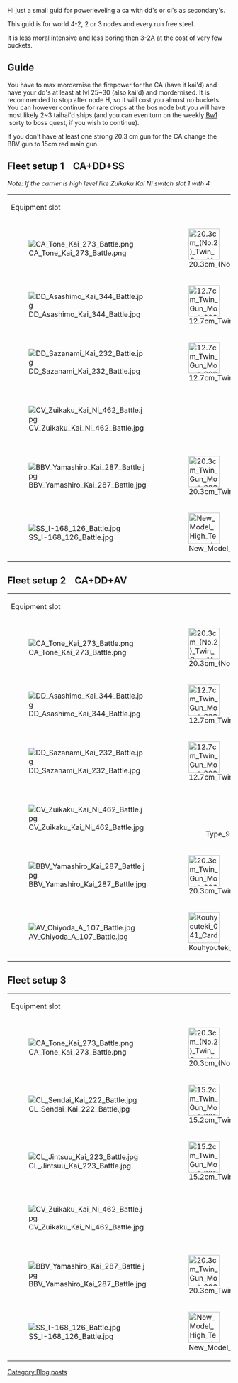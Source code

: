 Hi just a small guid for powerleveling a ca with dd's or cl's as secondary's.

This guid is for world 4-2, 2 or 3 nodes and every run free steel.

It is less moral intensive and less boring then 3-2A at the cost of very few buckets.
==Guide==
You have to max mordernise the firepower for the CA (have it kai'd) and have your dd's at least at lvl 25~30 (also kai'd) and mordernised. It is recommended to stop after node H, so it will cost you almost no buckets. You can however continue for rare drops at the bos node but you will have most likely 2~3 taihai'd ships.(and you can even turn on the weekly [[Quest#Bw1|Bw1]]  sorty to boss quest, if you wish to continue). 

If you don't have at least one strong 20.3 cm gun for the CA change the BBV gun to 15cm red main gun.


==Fleet setup 1    CA+DD+SS==


'''''<span style="font-weight:normal;">Note: If the carrier is high level like Zuikaku Kai Ni switch slot 1 with 4</span>'''''


{| border="2" cellpadding="1" cellspacing="1" class="article-table" style="float: left; width: 500px;"
|Equipment slot
| style="text-align:center;"|Slot 1
| style="text-align:center;"|Slot 2
| style="text-align:center;"|Slot 3
| style="text-align:center;"|Slot 4
|-
|[[File:CA_Tone_Kai_273_Battle.png|left]]
|[[File:20.3cm_(No.2)_Twin_Gun_Mount_090_Card.png|thumb|70px]]
|[[File:20.3cm_Twin_Gun_Mount_006_Card.png|thumb|70px]]
|[[File:Type_0_Observation_Seaplane_059_Card.png|thumb|70px]]
|[[File:Type_32_Surface_Radar_031_Card.png|thumb|70px]]
|-
|[[File:DD_Asashimo_Kai_344_Battle.jpg|left]]
|[[File:12.7cm_Twin_Gun_Mount_002_Card.png|thumb|70px]]
|[[File:12.7cm_Twin_Gun_Mount_002_Card.png|thumb|70px]]
|[[File:Type_3_Active_Sonar_047_Card.png|thumb|70px]]
|
|-
|[[File:DD_Sazanami_Kai_232_Battle.jpg|thumb|left]]
|[[File:12.7cm_Twin_Gun_Mount_002_Card.png|thumb|70px]]
|[[File:12.7cm_Twin_Gun_Mount_002_Card.png|thumb|70px]]
|[[File:Type_22_Surface_Radar_028_Card.png|thumb|70px]]
|
|-
|
[[File:CV_Zuikaku_Kai_Ni_462_Battle.jpg|thumb|left]]
| style="text-align:center;"|[[File:Type_99_Dive_Bomber_023_Card.png|thumb|70px]]
| style="text-align:center;"|[[File:Type_0_Fighter_Model_52_021_Card.png|thumb|70px]]
| style="text-align:center;"|[[File:Type_0_Fighter_Model_52_021_Card.png|thumb|70px]]
|[[File:Saiun_054_Card.png|thumb|70px]]
|-
|[[File:BBV_Yamashiro_Kai_287_Battle.jpg|thumb|left]]
|[[File:20.3cm_Twin_Gun_Mount_006_Card.png|thumb|70px]]
|[[File:15.5cm_Triple_Secondary_Gun_Mount_012_Card.png|thumb|70px]]
|[[File:Type_0_Reconnaissance_Seaplane_025_Card.png|thumb|70px]]
|[[File:Type_22_Surface_Radar_028_Card.png|thumb|70px]]
|-
|[[File:SS_I-168_126_Battle.jpg|thumb|left]]
|[[File:New_Model_High_Temperature_High_Pressure_Boiler_087_Card.png|thumb|70px]]
|
|
|
|}










































==Fleet setup 2    CA+DD+AV==


{| border="2" cellpadding="1" cellspacing="1" class="article-table" style="float: left; width: 500px;"
|Equipment slot
| style="text-align:center;"|Slot 1
| style="text-align:center;"|Slot 2
| style="text-align:center;"|Slot 3
| style="text-align:center;"|Slot 4
|-
|[[File:CA_Tone_Kai_273_Battle.png|left]]
|[[File:20.3cm_(No.2)_Twin_Gun_Mount_090_Card.png|thumb|70px]]
|[[File:20.3cm_Twin_Gun_Mount_006_Card.png|thumb|70px]]
|[[File:Type_0_Observation_Seaplane_059_Card.png|thumb|70px]]
|[[File:Type_32_Surface_Radar_031_Card.png|thumb|70px]]
|-
|[[File:DD_Asashimo_Kai_344_Battle.jpg|left]]
|[[File:12.7cm_Twin_Gun_Mount_002_Card.png|thumb|70px]]
|[[File:12.7cm_Twin_Gun_Mount_002_Card.png|thumb|70px]]
|[[File:Type_3_Active_Sonar_047_Card.png|thumb|70px]]
|
|-
|[[File:DD_Sazanami_Kai_232_Battle.jpg|thumb|left]]
|[[File:12.7cm_Twin_Gun_Mount_002_Card.png|thumb|70px]]
|[[File:12.7cm_Twin_Gun_Mount_002_Card.png|thumb|70px]]
|[[File:Type_22_Surface_Radar_028_Card.png|thumb|70px]]
|
|-
|
[[File:CV_Zuikaku_Kai_Ni_462_Battle.jpg|thumb|left]]
| style="text-align:center;"|[[File:Type_99_Dive_Bomber_023_Card.png|thumb|70px]]
| style="text-align:center;"|[[File:Type_0_Fighter_Model_52_021_Card.png|thumb|70px]]
| style="text-align:center;"|[[File:Type_0_Fighter_Model_52_021_Card.png|thumb|70px]]
|[[File:Saiun_054_Card.png|thumb|70px]]
|-
|[[File:BBV_Yamashiro_Kai_287_Battle.jpg|thumb|left]]
|[[File:20.3cm_Twin_Gun_Mount_006_Card.png|thumb|70px]]
|[[File:15.5cm_Triple_Secondary_Gun_Mount_012_Card.png|thumb|70px]]
|[[File:Type_0_Reconnaissance_Seaplane_025_Card.png|thumb|70px]]
|[[File:Type_22_Surface_Radar_028_Card.png|thumb|70px]]
|-
|[[File:AV_Chiyoda_A_107_Battle.jpg|thumb|left]]
|[[File:Kouhyouteki_041_Card.png|thumb|70px]]
|[[File:Zuiun_026_Card.png|thumb|70px]]
|[[File:Zuiun_026_Card.png|thumb|70px]]
|
|}










































==Fleet setup 3==


{| border="2" cellpadding="1" cellspacing="1" class="article-table" style="float: left; width: 500px;"
|Equipment slot
| style="text-align:center;"|Slot 1
| style="text-align:center;"|Slot 2
| style="text-align:center;"|Slot 3
| style="text-align:center;"|Slot 4
|-
|[[File:CA_Tone_Kai_273_Battle.png|left]]
|[[File:20.3cm_(No.2)_Twin_Gun_Mount_090_Card.png|thumb|70px]]
|[[File:20.3cm_Twin_Gun_Mount_006_Card.png|thumb|70px]]
|[[File:Type_0_Observation_Seaplane_059_Card.png|thumb|70px]]
|[[File:Type_32_Surface_Radar_031_Card.png|thumb|70px]]
|-
|[[File:CL_Sendai_Kai_222_Battle.jpg|thumb|left]]
|[[File:15.2cm_Twin_Gun_Mount_065_Card.png|thumb|70px]]
|[[File:15.2cm_Twin_Gun_Mount_065_Card.png|thumb|70px]]
|[[File:Type_0_Reconnaissance_Seaplane_025_Card.png|thumb|70px]]
|
|-
|[[File:CL_Jintsuu_Kai_223_Battle.jpg|thumb|left]]
|[[File:15.2cm_Twin_Gun_Mount_065_Card.png|thumb|70px]]
|[[File:15.2cm_Twin_Gun_Mount_065_Card.png|thumb|70px]]
|[[File:Type_0_Reconnaissance_Seaplane_025_Card.png|thumb|70px]]
|
|-
|
[[File:CV_Zuikaku_Kai_Ni_462_Battle.jpg|thumb|left]]
| style="text-align:center;"|[[File:Type_99_Dive_Bomber_023_Card.png|thumb|70px]]
| style="text-align:center;"|[[File:Type_0_Fighter_Model_52_021_Card.png|thumb|70px]]
| style="text-align:center;"|[[File:Type_0_Fighter_Model_52_021_Card.png|thumb|70px]]
|[[File:Saiun_054_Card.png|thumb|70px]]
|-
|[[File:BBV_Yamashiro_Kai_287_Battle.jpg|thumb|left]]
|[[File:20.3cm_Twin_Gun_Mount_006_Card.png|thumb|70px]]
|[[File:15.5cm_Triple_Secondary_Gun_Mount_012_Card.png|thumb|70px]]
|[[File:Type_0_Reconnaissance_Seaplane_025_Card.png|thumb|70px]]
|[[File:Type_22_Surface_Radar_028_Card.png|thumb|70px]]
|-
|[[File:SS_I-168_126_Battle.jpg|thumb|left]]
|[[File:New_Model_High_Temperature_High_Pressure_Boiler_087_Card.png|thumb|70px]]
|
|
|
|}
[[Category:Blog posts]]
